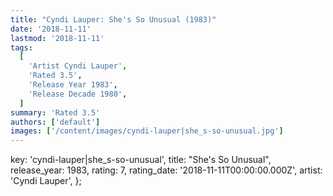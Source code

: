 ```yaml
---
title: "Cyndi Lauper: She's So Unusual (1983)"
date: '2018-11-11'
lastmod: '2018-11-11'
tags:
  [
    'Artist Cyndi Lauper',
    'Rated 3.5',
    'Release Year 1983',
    'Release Decade 1980',
  ]
summary: 'Rated 3.5'
authors: ['default']
images: ['/content/images/cyndi-lauper|she_s-so-unusual.jpg']
---
```


  key: 'cyndi-lauper|she_s-so-unusual',
  title: "She's So Unusual",
  release_year: 1983,
  rating: 7,
  rating_date: '2018-11-11T00:00:00.000Z',
  artist: 'Cyndi Lauper',
};

<MusicRating data={data} />
